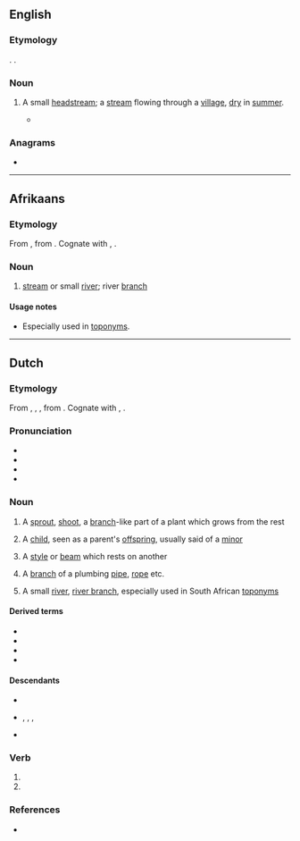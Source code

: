 ==English==

===Etymology===
{{bor|en|af|spruit}}. {{doublet|en|sprout}}.

===Noun===
{{en-noun}}

# {{lb|en|South Africa}} A small [[headstream]]; a [[stream]] flowing through a [[village]], [[dry]] in [[summer]].
#* {{quote-journal|en|date=October 11, 1901|url=https://www.biodiversitylibrary.org/bibliography/69252|journal=The Agricultural Journal and Mining Record|volume=4|issue=16|page=489|author=Colonel F. V. Corbett|title=Report on Irrigation in Natal|passage=Though there is such a poor prospect for public irrigation schemes, the country seems, on the whole, fairly well watered in years of normal rainfall, and there are many springs and "'''spruits'''," or rivulets, more or less permanent.}}

===Anagrams===
* {{anagrams|en|a=iprstu|purist|stir up|tripus|uprist|upstir}}

----

==Afrikaans==

===Etymology===
From {{inh|af|nl|spruit}}, from {{inh|af|dum|sprute}}. Cognate with {{cog|en|sprite}}, {{m|en|sprout}}.

===Noun===
{{af-noun|spruite|spruitjie}}

# {{lb|af|geography}} [[stream]] or small [[river]]; river [[branch]]

====Usage notes====
* Especially used in [[toponym]]s.

----

==Dutch==

===Etymology===
From {{inh|nl|dum|sprute}}, {{m|dum|spruut}}, {{m|dum|spruyte}}, from {{inh|nl|odt|*sprūtan}}. Cognate with {{cog|en|sprite}}, {{m|en|sprout}}.

===Pronunciation===
* {{IPA|nl|/sprœy̯t/}}
* {{audio|nl|Nl-spruit.ogg|Audio}}
* {{hyphenation|nl|spruit}}
* {{rhyme|nl|œy̯t|s=1}}

===Noun===
{{nl-noun|f|-en|spruitje}}

# {{lb|nl|botany}} A [[sprout]], [[shoot]], a [[branch]]-like part of a plant which grows from the rest
# A [[child]], seen as a parent's [[offspring]], usually said of a [[minor]]
# {{lb|nl|construction}} A [[style]] or [[beam]] which rests on another
# A [[branch]] of a plumbing [[pipe]], [[rope]] etc.
# {{lb|nl|geography}} A small [[river]], [[river branch]], especially used in South African [[toponym]]s

====Derived terms====
* {{l|nl|bladspruit}}
* {{l|nl|spruitje||Brussels sprout}}
* {{l|nl|spruitkool}}
* {{l|nl|spruitzwam}}

====Descendants====
* {{desc|af|spruit}}
* {{desc|pap|sprùit|bor=1}}, {{l|pap|spreit}}, {{l|pap|spruitsje}}, {{l|pap|spruit}}
* {{desc|srn|sproiti|bor=1}}

===Verb===
{{head|nl|verb form}}

# {{nl-verb form of|p=123|n=sg|t=pres|m=ind|spruiten}}
# {{nl-verb form of|m=imp|spruiten}}

===References===
* {{R:Koenen}}